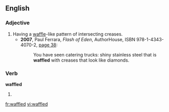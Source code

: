 ==English==

===Adjective===
{{en-adj}}

# Having a [[waffle]]-like pattern of intersecting creases.
#* '''2007''', Paul Ferrara, ''Flash of Eden'', AuthorHouse, ISBN 978-1-4343-4070-2, [http://books.google.com/books?id=gvM5aaLLQdgC&pg=PA38&dq=waffled page 38]:
#*: You have seen catering trucks: shiny stainless steel that is '''waffled''' with creases that look like diamonds.

===Verb===
'''waffled'''

# {{past of|[[waffle]]}}

[[fr:waffled]]
[[vi:waffled]]